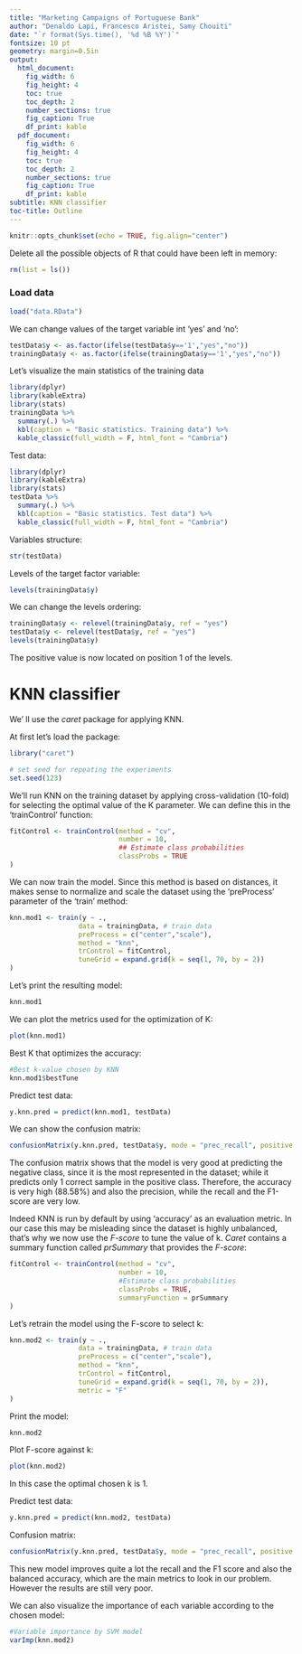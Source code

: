 ```yaml
---
title: "Marketing Campaigns of Portuguese Bank"
author: "Denaldo Lapi, Francesco Aristei, Samy Chouiti"
date: "`r format(Sys.time(), '%d %B %Y')`"
fontsize: 10 pt
geometry: margin=0.5in
output:
  html_document:
    fig_width: 6
    fig_height: 4
    toc: true
    toc_depth: 2
    number_sections: true
    fig_caption: True
    df_print: kable
  pdf_document:
    fig_width: 6
    fig_height: 4
    toc: true
    toc_depth: 2
    number_sections: true
    fig_caption: True
    df_print: kable
subtitle: KNN classifier
toc-title: Outline
---
```


```r
knitr::opts_chunk$set(echo = TRUE, fig.align="center")
```

Delete all the possible objects of R that could have been left in memory:
```r
rm(list = ls())
```

### Load data

```r
load("data.RData")
```

We can change values of the target variable int 'yes' and 'no':

```r
testData$y <- as.factor(ifelse(testData$y=='1',"yes","no"))
trainingData$y <- as.factor(ifelse(trainingData$y=='1',"yes","no"))
```

Let's visualize the main statistics of the training data
```r
library(dplyr)
library(kableExtra)
library(stats)
trainingData %>% 
  summary(.) %>% 
  kbl(caption = "Basic statistics. Training data") %>%
  kable_classic(full_width = F, html_font = "Cambria")
```

Test data:

```r
library(dplyr)
library(kableExtra)
library(stats)
testData %>% 
  summary(.) %>% 
  kbl(caption = "Basic statistics. Test data") %>%
  kable_classic(full_width = F, html_font = "Cambria")
```

Variables structure:

```r
str(testData)
```

Levels of the target factor variable:

```r
levels(trainingData$y)
```

We can change the levels ordering:

```r
trainingData$y <- relevel(trainingData$y, ref = "yes")
testData$y <- relevel(testData$y, ref = "yes")
levels(trainingData$y)
```

The positive value is now located on position 1 of the levels.


# KNN classifier

We' ll use the *caret* package for applying KNN.

At first let's load the package:

```r
library("caret")
```

```r
# set seed for repeating the experiments
set.seed(123)
```


We'll run KNN on the training dataset by applying cross-validation (10-fold) for selecting the optimal value of the K parameter. We can define this in the 'trainControl' function:

```r
fitControl <- trainControl(method = "cv",
                           number = 10, 
                           ## Estimate class probabilities
                           classProbs = TRUE
)
```

We can now train the model. Since this method is based on distances, it makes sense to normalize and scale the dataset using the 'preProcess' parameter of the 'train' method:

```r
knn.mod1 <- train(y ~ ., 
                 data = trainingData, # train data  
                 preProcess = c("center","scale"),
                 method = "knn", 
                 trControl = fitControl, 
                 tuneGrid = expand.grid(k = seq(1, 70, by = 2))
)
```


Let's print the resulting model:

```r
knn.mod1
```


We can plot the metrics used for the optimization of K:

```r
plot(knn.mod1)
```

Best K that optimizes the accuracy:

```r
#Best k-value chosen by KNN
knn.mod1$bestTune
```


Predict test data:

```r
y.knn.pred = predict(knn.mod1, testData)
```

We can show the confusion matrix:

```r
confusionMatrix(y.knn.pred, testData$y, mode = "prec_recall", positive = "yes")
```

The confusion matrix shows that the model is very good at predicting the negative class, since it is the most represented in the dataset; while it predicts only 1 correct sample in the positive class. 
Therefore, the accuracy is very high (88.58%) and also the precision, while the recall and the F1-score are very low.


Indeed KNN is run by default by using 'accuracy' as an evaluation metric. In our case this may be misleading since the dataset is highly unbalanced, that's why we now use the _F-score_ to tune the value of k.
*Caret* contains a summary function called _prSummary_ that provides the _F-score_:

```r
fitControl <- trainControl(method = "cv",
                           number = 10, 
                           #Estimate class probabilities
                           classProbs = TRUE,
                           summaryFunction = prSummary
)
```

Let's retrain the model using the F-score to select k:

```r
knn.mod2 <- train(y ~ ., 
                 data = trainingData, # train data 
                 preProcess = c("center","scale"),
                 method = "knn", 
                 trControl = fitControl, 
                 tuneGrid = expand.grid(k = seq(1, 70, by = 2)),
                 metric = "F"
)
```

Print the model:

```r
knn.mod2
```

Plot F-score against k:

```r
plot(knn.mod2)
```

In this case the optimal chosen k is 1.

Predict test data:

```r
y.knn.pred = predict(knn.mod2, testData)
```

Confusion matrix:

```r
confusionMatrix(y.knn.pred, testData$y, mode = "prec_recall", positive = "yes")
```

This new model improves quite a lot the recall and the F1 score and also the balanced accuracy, which are the main metrics to look in our problem.
However the results are still very poor.


We can also visualize the importance of each variable according to the chosen model:
```r
#Variable importance by SVM model
varImp(knn.mod2)
```
